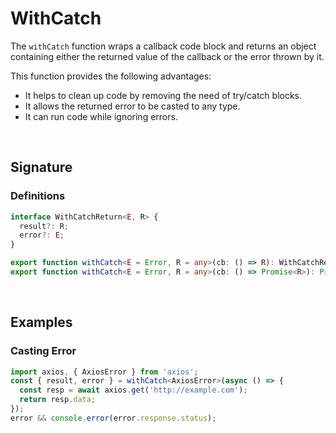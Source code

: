 
<Meta title='documentation/reducers/withCatch' />

# WithCatch

The `withCatch` function wraps a callback code block and returns an object containing either the returned value of the callback or the error thrown by it.

This function provides the following advantages:

- It helps to clean up code by removing the need of try/catch blocks.
- It allows the returned error to be casted to any type.
- It can run code while ignoring errors.

<br />

## Signature

### Definitions

```typescript
interface WithCatchReturn<E, R> {
  result?: R;
  error?: E;
}

export function withCatch<E = Error, R = any>(cb: () => R): WithCatchReturn<E, R>;
export function withCatch<E = Error, R = any>(cb: () => Promise<R>): Promise<WithCatchReturn<E, R>>;
```

<br />

## Examples

### Casting Error

```typescript
import axios, { AxiosError } from 'axios';
const { result, error } = withCatch<AxiosError>(async () => {
  const resp = await axios.get('http://example.com');
  return resp.data;
});
error && console.error(error.response.status);
```
